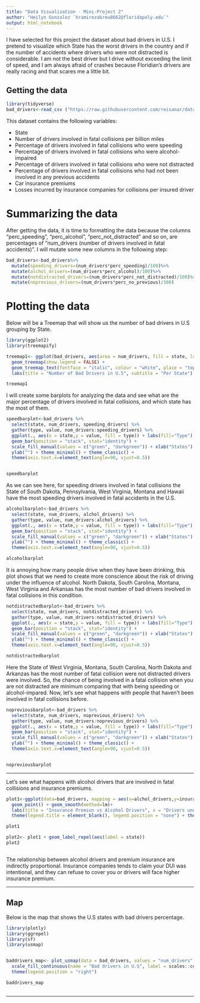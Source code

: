---
title: "Data Visualization - Mini-Project 2"
author: "Heilyn Gonzalez `hramirezabreu8662@floridapoly.edu`"
output: html_notebook
---

I have selected for this project the dataset about bad drivers in U.S. I pretend to visualize which State has the worst drivers in the country and if the number of accidents where drivers who were not distracted is considerable. I am not the best driver but I drive without exceeding the limit of speed, and I am always afraid of crashes because Floridian's drivers are really racing and that scares me a little bit. 


## Getting the data



```{r}
library(tidyverse)
bad_drivers<-read_csv ("https://raw.githubusercontent.com/reisanar/datasets/master/bad_drivers.csv")

```

This dataset contains the following variables:

* State
* Number of drivers involved in fatal collisions per billion miles
* Percentage of drivers involved in fatal collisions who were speeding
* Percentage of drivers involved in fatal collisions who were alcohol-impaired
* Percentage of drivers involved in fatal collisions who were not distracted
* Percentage of drivers involved in fatal collisions who had not been involved in any previous accidents
* Car insurance premiums
* Losses incurred by insurance companies for collisions per insured driver



# Summarizing the data

After getting the data, it is time to formatting the data because the columns "perc_speeding", "perc_alcohol", "perc_not_distracted" and so on, are percentages of "num_drivers (number of drivers involved in fatal accidents)". I will mutate some new columns in the following step:



```{r}
bad_drivers<-bad_drivers%>%
  mutate(speeding_drivers=(num_drivers*perc_speeding)/100)%>%
  mutate(alchol_drivers=(num_drivers*perc_alcohol)/100)%>%
  mutate(notdistracted_drivers=(num_drivers*perc_not_distracted)/100)%>%
  mutate(noprevious_drivers=(num_drivers*perc_no_previous)/100)

```





# Plotting the data

Below will be a Treemap that will show us the number of bad drivers in U.S grouping by State.



```{r}
library(ggplot2)
library(treemapify)

treemap1<- ggplot(bad_drivers, aes(area = num_drivers, fill = state, label = paste(state, num_drivers, separate = " "))) + 
  geom_treemap(show.legend = FALSE) +
  geom_treemap_text(fontface = "italic", colour = "white", place = "topleft", grow = FALSE) +
  labs(title = "Number of Bad Drivers in U.S", subtitle = "Per State")

treemap1

```

I will create some barplots for analyzing the data and see what are the major percentage of drivers involved in fatal collisions, and which state has the most of them.


```{r}
speedbarplot<-bad_drivers %>% 
  select(state, num_drivers, speeding_drivers) %>% 
  gather(type, value, num_drivers:speeding_drivers) %>% 
  ggplot(., aes(x = state,y = value, fill = type)) + labs(fill="Type") +
  geom_bar(position = "stack", stat="identity") + 
  scale_fill_manual(values = c("green", "darkgreen")) + xlab("States") +
  ylab("") + theme_minimal() + theme_classic() + 
  theme(axis.text.x=element_text(angle=90, vjust=0.5)) 


speedbarplot
```
As we can see here, for speeding drivers involved in fatal collisions the State of South Dakota, Pennsylvania, West Virginia, Montana and Hawaii have the most speeding drivers involved in fatal accidents in the U.S. 



```{r}
alcoholbarplot<-bad_drivers %>% 
  select(state, num_drivers, alchol_drivers) %>% 
  gather(type, value, num_drivers:alchol_drivers) %>% 
  ggplot(., aes(x = state,y = value, fill = type)) + labs(fill="Type") +
  geom_bar(position = "stack", stat="identity") + 
  scale_fill_manual(values = c("green", "darkgreen")) + xlab("States") +
  ylab("") + theme_minimal() + theme_classic() + 
  theme(axis.text.x=element_text(angle=90, vjust=0.5))

alcoholbarplot

```

It is annoying how many people drive when they have been drinking, this plot shows that we need to create more conscience about the risk of driving under the influence of alcohol. North Dakota, South Carolina, Montana, West Virginia and Arkansas has the most number of bad drivers involved in fatal collisions in this condition. 



```{r}
notdistractedbarplot<-bad_drivers %>% 
  select(state, num_drivers, notdistracted_drivers) %>% 
  gather(type, value, num_drivers:notdistracted_drivers) %>% 
  ggplot(., aes(x = state,y = value, fill = type)) + labs(fill="Type") +
  geom_bar(position = "stack", stat="identity") + 
  scale_fill_manual(values = c("green", "darkgreen")) + xlab("States") +
  ylab("") + theme_minimal() + theme_classic() + 
  theme(axis.text.x=element_text(angle=90, vjust=0.5))

notdistractedbarplot
```
Here the State of West Virginia, Montana, South Carolina, North Dakota and Arkanzas has the most number of fatal collision were not distracted drivers were involved. So, the chance of being involved in a fatal collision when you are not distracted are minimum comparing that with being speeding or alcohol-impared. Now, let's see what happens with people that haven't been involved in fatal collisions before.






```{r}
nopreviousbarplot<-bad_drivers %>% 
  select(state, num_drivers, noprevious_drivers) %>% 
  gather(type, value, num_drivers:noprevious_drivers) %>% 
  ggplot(., aes(x = state,y = value, fill = type)) + labs(fill="Type") +
  geom_bar(position = "stack", stat="identity") + 
  scale_fill_manual(values = c("green", "darkgreen")) + xlab("States") +
  ylab("") + theme_minimal() + theme_classic() + 
  theme(axis.text.x=element_text(angle=90, vjust=0.5)) 


nopreviousbarplot


```




---------------------------------------------------------------------

Let's see what happens with alcohol drivers that are involved in fatal collisions and insurance premiums. 



```{r}

plot1<-ggplot(data=bad_drivers, mapping = aes(x=alchol_drivers,y=insurance_premiums)) + 
  geom_point() + geom_smooth(method=lm)+ 
  labs(title = "Insurance Premiun vs Alcohol Drivers", x = "Drivers under influence of Alcohol", y = "Insurance Premiums") +
  theme(legend.title = element_blank(), legend.position = "none") + theme_minimal()

plot1

plot2<- plot1 + geom_label_repel(aes(label = state))
plot2



```


The relationship between alcohol drivers and premium insurance are indirectly proportional. Insurance companies tends to claim your DUI was intentional, and they can refuse to cover you or drivers will face higher insurance premium.



----------------------------

## Map 


Below is the map that shows the U.S states with bad drivers percentage. 


```{r}
library(plotly)
library(ggrepel)
library(sf)
library(usmap)


baddrivers_map<- plot_usmap(data = bad_drivers, values = "num_drivers", color = "red") + 
  scale_fill_continuous(name = "Bad drivers in U.S", label = scales::comma) + 
  theme(legend.position = "right")

baddrivers_map



```




------------------------------------



